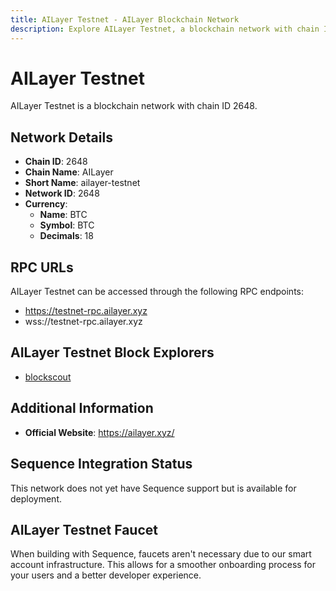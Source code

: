 ```yaml
--- 
title: AILayer Testnet - AILayer Blockchain Network
description: Explore AILayer Testnet, a blockchain network with chain ID 2648. Learn about its native currency, BTC, and how to interact with the network.
---
```


# AILayer Testnet

AILayer Testnet is a blockchain network with chain ID 2648.

## Network Details

- **Chain ID**: 2648
- **Chain Name**: AILayer
- **Short Name**: ailayer-testnet
- **Network ID**: 2648
- **Currency**: 
  - **Name**: BTC
  - **Symbol**: BTC
  - **Decimals**: 18

## RPC URLs

AILayer Testnet can be accessed through the following RPC endpoints:

- https://testnet-rpc.ailayer.xyz
- wss://testnet-rpc.ailayer.xyz

## AILayer Testnet Block Explorers

- [blockscout](https://testnet-explorer.ailayer.xyz)

## Additional Information

- **Official Website**: https://ailayer.xyz/

## Sequence Integration Status

This network does not yet have Sequence support but is available for deployment.

## AILayer Testnet Faucet

When building with Sequence, faucets aren't necessary due to our smart account infrastructure. This allows for a smoother onboarding process for your users and a better developer experience.
